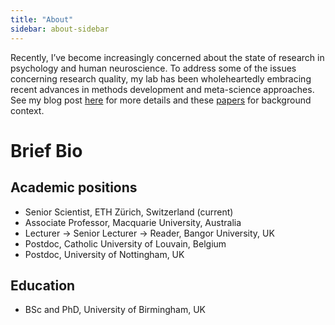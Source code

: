 ```yaml
---
title: "About"
sidebar: about-sidebar
---
```


Recently, I've become increasingly concerned about the state of research in psychology and human neuroscience. To address some of the issues concerning research quality, my lab has been wholeheartedly embracing recent advances in methods development and meta-science approaches. See my blog post [here](https://rich-ramsey.com/posts/2023-05-10_meta_science/) for more details and these [papers](https://rich-ramsey.com/resources/resources.html#things-to-read) for background context.

# Brief Bio

## Academic positions

-   Senior Scientist, ETH Zürich, Switzerland (current)
-   Associate Professor, Macquarie University, Australia
-   Lecturer → Senior Lecturer → Reader, Bangor University, UK
-   Postdoc, Catholic University of Louvain, Belgium
-   Postdoc, University of Nottingham, UK

## Education

-   BSc and PhD, University of Birmingham, UK
